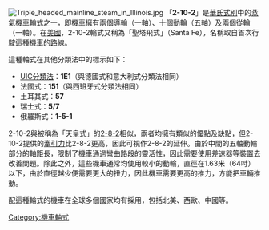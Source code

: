 [[File:Triple_headed_mainline_steam_in_Illinois.jpg|thumb]]
「'''2-10-2'''」是[[華氏式別|華氏式別]]中的[[蒸氣機車|蒸氣機車]]輪式之一，即機車擁有兩個[[導輪|導輪]]（一軸）、十個[[動輪|動輪]]（五軸）及兩個[[從輪|從輪]]（一軸）。在[[美國|美國]]，2-10-2輪式又稱為「聖塔飛式」（Santa Fe），名稱取自首次行駛這種機車的路線。

這種軸式在其他分類法中的標示如下：
*[[UIC分類法|UIC分類法]]：'''1E1'''（與德國式和意大利式分類法相同）
*法國式：'''151'''（與西班牙式分類法相同）
*土耳其式：'''57'''
*瑞士式：'''5/7'''
*俄羅斯式：'''1-5-1'''

2-10-2與被稱為「天皇式」的[[2-8-2|2-8-2]]相似，兩者均擁有類似的優點及缺點，但2-10-2提供的[[牽引力|牽引力]]比2-8-2更高，因此可視作2-8-2的延伸。由於中間的五軸動輪部分的軸距長，限制了機車通過彎曲路段的靈活性，因此需要使用差速器等裝置去改善問題。除此之外，這些機車通常均使用較小的動輪，直徑在1.63米（64吋）以下，由於直徑越少便需要更大的扭力，因此機車需要更高的推力，方能把車輛推動。

配這種輪式的機車在全球多個國家均有採用，包括北美、西歐、中國等。

{{Loco-stub}}

[[Category:機車軸式|Category:機車軸式]]